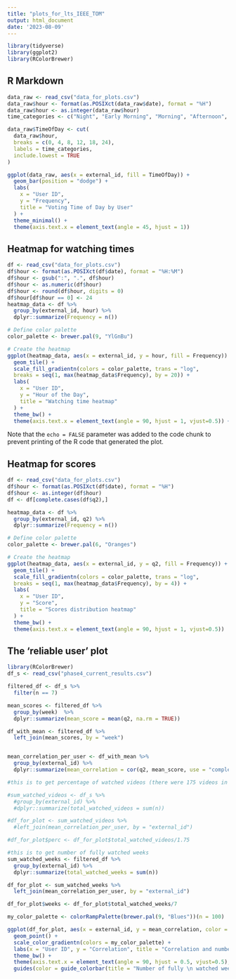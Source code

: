 ```yaml
---
title: "plots_for_lts_IEEE_TOM"
output: html_document
date: '2023-08-09'
---
```


```r
library(tidyverse)
library(ggplot2)
library(RColorBrewer)
```

## R Markdown


```r
data_raw <- read_csv("data_for_plots.csv")
data_raw$hour <- format(as.POSIXct(data_raw$date), format = "%H")
data_raw$hour <- as.integer(data_raw$hour)
time_categories <- c("Night", "Early Morning", "Morning", "Afternoon", "Evening")

data_raw$TimeOfDay <- cut(
  data_raw$hour,
  breaks = c(0, 4, 8, 12, 18, 24),
  labels = time_categories,
  include.lowest = TRUE
)

ggplot(data_raw, aes(x = external_id, fill = TimeOfDay)) +
  geom_bar(position = "dodge") +
  labs(
    x = "User ID",
    y = "Frequency",
    title = "Voting Time of Day by User"
  ) +
  theme_minimal() +
  theme(axis.text.x = element_text(angle = 45, hjust = 1))

```

## Heatmap for watching times

```r
df <- read_csv("data_for_plots.csv")
df$hour <- format(as.POSIXct(df$date), format = "%H:%M")
df$hour <- gsub(":", ".", df$hour)
df$hour <- as.numeric(df$hour)
df$hour <- round(df$hour, digits = 0)
df$hour[df$hour == 0] <- 24
heatmap_data <- df %>%
  group_by(external_id, hour) %>%
  dplyr::summarize(Frequency = n())

# Define color palette
color_palette <- brewer.pal(9, "YlGnBu")

# Create the heatmap
ggplot(heatmap_data, aes(x = external_id, y = hour, fill = Frequency)) +
  geom_tile() +
  scale_fill_gradientn(colors = color_palette, trans = "log", 
  breaks = seq(1, max(heatmap_data$Frequency), by = 20)) +
  labs(
    x = "User ID",
    y = "Hour of the Day",
    title = "Watching time heatmap"
  ) +
  theme_bw() +
  theme(axis.text.x = element_text(angle = 90, hjust = 1, vjust=0.5)) +  scale_y_continuous(breaks = seq(0, 24, 2))
```

Note that the `echo = FALSE` parameter was added to the code chunk to prevent printing of the R code that generated the plot.

## Heatmap for scores

```r
df <- read_csv("data_for_plots.csv")
df$hour <- format(as.POSIXct(df$date), format = "%H")
df$hour <- as.integer(df$hour)
df <- df[complete.cases(df$q2),]

heatmap_data <- df %>%
  group_by(external_id, q2) %>%
  dplyr::summarize(Frequency = n())

# Define color palette
color_palette <- brewer.pal(6, "Oranges")

# Create the heatmap
ggplot(heatmap_data, aes(x = external_id, y = q2, fill = Frequency)) +
  geom_tile() +
  scale_fill_gradientn(colors = color_palette, trans = "log", 
  breaks = seq(1, max(heatmap_data$Frequency), by = 4)) +
  labs(
    x = "User ID",
    y = "Score",
    title = "Scores distribution heatmap"
  ) +
  theme_bw() +
  theme(axis.text.x = element_text(angle = 90, hjust = 1, vjust=0.5))


```

## The 'reliable user' plot

```r
library(RColorBrewer)
df_s <- read_csv("phase4_current_results.csv")

filtered_df <- df_s %>%
  filter(n == 7)

mean_scores <- filtered_df %>%
  group_by(week)  %>%
  dplyr::summarize(mean_score = mean(q2, na.rm = TRUE))

df_with_mean <- filtered_df %>%
  left_join(mean_scores, by = "week")


mean_correlation_per_user <- df_with_mean %>%
  group_by(external_id) %>%
  dplyr::summarize(mean_correlation = cor(q2, mean_score, use = "complete.obs"))

#this is to get percentage of watched videos (there were 175 videos in total)

#sum_watched_videos <- df_s %>%
  #group_by(external_id) %>%
  #dplyr::summarize(total_watched_videos = sum(n))

#df_for_plot <- sum_watched_videos %>%
  #left_join(mean_correlation_per_user, by = "external_id")

#df_for_plot$perc <- df_for_plot$total_watched_videos/1.75 

#this is to get number of fully watched weeks
sum_watched_weeks <- filtered_df %>%
  group_by(external_id) %>%
  dplyr::summarize(total_watched_weeks = sum(n))

df_for_plot <- sum_watched_weeks %>%
  left_join(mean_correlation_per_user, by = "external_id")

df_for_plot$weeks <- df_for_plot$total_watched_weeks/7 

my_color_palette <- colorRampPalette(brewer.pal(9, "Blues"))(n = 100)

ggplot(df_for_plot, aes(x = external_id, y = mean_correlation, color = weeks)) +
  geom_point() +
  scale_color_gradientn(colors = my_color_palette) +
  labs(x = "User ID", y = "Correlation", title = "Correlation and number of fully watched weeks") +
  theme_bw() +
  theme(axis.text.x = element_text(angle = 90, hjust = 0.5, vjust=0.5), aspect.ratio = 0.5) +
  guides(color = guide_colorbar(title = "Number of fully \n watched weeks", title.position = "top", title.hjust = 0.5, title.vjust = 0.5, wrap = TRUE))

```

